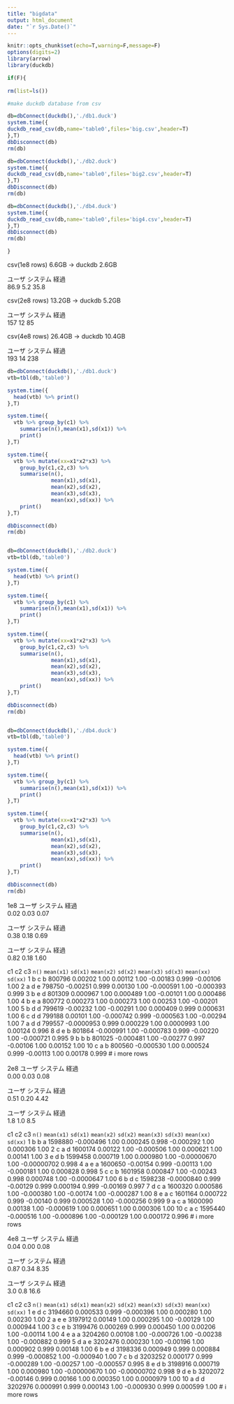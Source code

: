 ---
title: "bigdata"
output: html_document
date: "`r Sys.Date()`"
---

```{r setup, include=F}
knitr::opts_chunk$set(echo=T,warning=F,message=F)
options(digits=2)
library(arrow)
library(duckdb)
```


```{r}
if(F){
  
rm(list=ls())

#make duckdb database from csv

db=dbConnect(duckdb(),'./db1.duck')
system.time({
duckdb_read_csv(db,name='table0',files='big.csv',header=T)
},T)
dbDisconnect(db)
rm(db)

db=dbConnect(duckdb(),'./db2.duck')
system.time({
duckdb_read_csv(db,name='table0',files='big2.csv',header=T)
},T)
dbDisconnect(db)
rm(db)

db=dbConnect(duckdb(),'./db4.duck')
system.time({
duckdb_read_csv(db,name='table0',files='big4.csv',header=T)
},T)
dbDisconnect(db)
rm(db)

}
```

csv(1e8 rows) 6.6GB -> duckdb 2.6GB

   ユーザ   システム       経過  
      86.9        5.2       35.8 

csv(2e8 rows) 13.2GB -> duckdb 5.2GB

   ユーザ   システム       経過  
       157         12         85 

csv(4e8 rows) 26.4GB -> duckdb 10.4GB

   ユーザ   システム       経過  
       193         14        238 

```{r}
db=dbConnect(duckdb(),'./db1.duck')
vtb=tbl(db,'table0')

system.time({
  head(vtb) %>% print()
},T)

system.time({
  vtb %>% group_by(c1) %>%
    summarise(n(),mean(x1),sd(x1)) %>%
    print()
},T)

system.time({
  vtb %>% mutate(xx=x1*x2*x3) %>% 
    group_by(c1,c2,c3) %>%
    summarise(n(),
              mean(x1),sd(x1),
              mean(x2),sd(x2),
              mean(x3),sd(x3),
              mean(xx),sd(xx)) %>% 
    print()
},T)

dbDisconnect(db)
rm(db)


db=dbConnect(duckdb(),'./db2.duck')
vtb=tbl(db,'table0')

system.time({
  head(vtb) %>% print()
},T)

system.time({
  vtb %>% group_by(c1) %>%
    summarise(n(),mean(x1),sd(x1)) %>%
    print()
},T)

system.time({
  vtb %>% mutate(xx=x1*x2*x3) %>% 
    group_by(c1,c2,c3) %>%
    summarise(n(),
              mean(x1),sd(x1),
              mean(x2),sd(x2),
              mean(x3),sd(x3),
              mean(xx),sd(xx)) %>% 
    print()
},T)

dbDisconnect(db)
rm(db)


db=dbConnect(duckdb(),'./db4.duck')
vtb=tbl(db,'table0')

system.time({
  head(vtb) %>% print()
},T)

system.time({
  vtb %>% group_by(c1) %>%
    summarise(n(),mean(x1),sd(x1)) %>%
    print()
},T)

system.time({
  vtb %>% mutate(xx=x1*x2*x3) %>% 
    group_by(c1,c2,c3) %>%
    summarise(n(),
              mean(x1),sd(x1),
              mean(x2),sd(x2),
              mean(x3),sd(x3),
              mean(xx),sd(xx)) %>% 
    print()
},T)

dbDisconnect(db)
rm(db)

```

1e8
   ユーザ   システム       経過  
      0.02       0.03       0.07 

   ユーザ   システム       経過  
      0.38       0.18       0.69 

   ユーザ   システム       経過  
      0.82       0.18       1.60 

   c1    c2    c3     `n()` `mean(x1)` `sd(x1)` `mean(x2)` `sd(x2)` `mean(x3)` `sd(x3)` `mean(xx)` `sd(xx)`
   <chr> <chr> <chr>  <dbl>      <dbl>    <dbl>      <dbl>    <dbl>      <dbl>    <dbl>      <dbl>    <dbl>
 1 b     c     b     800796  0.00202      1.00    0.00112     1.00  -0.00183      0.999  -0.00106     1.00 
 2 a     d     e     798750 -0.00251      0.999   0.00130     1.00  -0.000591     1.00   -0.000393    0.999
 3 b     e     d     801309  0.000967     1.00    0.000489    1.00  -0.00101      1.00    0.000486    1.00 
 4 b     e     a     800772  0.000273     1.00    0.000273    1.00   0.00253      1.00   -0.00201     1.00 
 5 b     d     d     799619 -0.00232      1.00   -0.00291     1.00   0.000409     0.999   0.000631    1.00 
 6 c     d     d     799188  0.00101      1.00   -0.000742    0.999 -0.000563     1.00   -0.00294     1.00 
 7 a     d     d     799557 -0.0000953    0.999   0.000229    1.00   0.0000993    1.00    0.00124     0.996
 8 d     e     b     801864 -0.000991     1.00   -0.000783    0.999 -0.00220      1.00   -0.000721    0.995
 9 b     b     b     801025 -0.000481     1.00   -0.00277     0.997 -0.00106      1.00    0.00152     1.00 
10 c     a     b     800560 -0.000530     1.00    0.000524    0.999 -0.00113      1.00    0.00178     0.999
# ℹ more rows


2e8
   ユーザ   システム       経過  
      0.00       0.03       0.08 

   ユーザ   システム       経過  
      0.51       0.20       4.42 

   ユーザ   システム       経過  
       1.8        1.0        8.5 

   c1    c2    c3      `n()` `mean(x1)` `sd(x1)` `mean(x2)` `sd(x2)`  `mean(x3)` `sd(x3)`  `mean(xx)` `sd(xx)`
   <chr> <chr> <chr>   <dbl>      <dbl>    <dbl>      <dbl>    <dbl>       <dbl>    <dbl>       <dbl>    <dbl>
 1 b     b     a     1598880 -0.000496     1.00    0.000245    0.998 -0.000292      1.00   0.000306      1.00 
 2 c     a     d     1600174  0.00122      1.00   -0.000506    1.00   0.000621      1.00   0.00141       1.00 
 3 e     d     b     1599458  0.000719     1.00    0.000980    1.00  -0.00000670    1.00  -0.00000702    0.998
 4 a     e     a     1600650 -0.00154      0.999  -0.00113     1.00  -0.000181      1.00   0.000828      0.998
 5 c     c     b     1601958  0.000847     1.00   -0.00243     0.998  0.000748      1.00  -0.0000647     1.00 
 6 b     d     c     1598238 -0.0000840    0.999  -0.00129     0.999  0.000194      0.999 -0.00169       0.997
 7 d     c     a     1600320  0.000586     1.00   -0.000380    1.00  -0.00174       1.00  -0.000287      1.00 
 8 e     a     c     1601164  0.000722     0.999  -0.00140     0.999  0.000528      1.00  -0.000256      0.999
 9 a     c     a     1600090  0.00138      1.00   -0.000619    1.00   0.000651      1.00   0.000306      1.00 
10 c     a     c     1595440 -0.000516     1.00   -0.000896    1.00  -0.000129      1.00   0.000172      0.996
# ℹ more rows


4e8
   ユーザ   システム       経過  
      0.04       0.00       0.08 

   ユーザ   システム       経過  
      0.87       0.34       8.35 

   ユーザ   システム       経過  
       3.0        0.8       16.6 

   c1    c2    c3      `n()` `mean(x1)` `sd(x1)` `mean(x2)` `sd(x2)`  `mean(x3)` `sd(x3)`  `mean(xx)` `sd(xx)`
   <chr> <chr> <chr>   <dbl>      <dbl>    <dbl>      <dbl>    <dbl>       <dbl>    <dbl>       <dbl>    <dbl>
 1 e     d     c     3194660   0.000533    0.999  -0.000396    1.00   0.000280      1.00   0.00230       1.00 
 2 a     e     e     3197912   0.00149     1.00    0.000295    1.00  -0.00129       1.00   0.000944      1.00 
 3 c     e     b     3199476   0.000269    0.999   0.000450    1.00   0.00206       1.00  -0.00114       1.00 
 4 e     a     a     3204260   0.00108     1.00   -0.000726    1.00  -0.00238       1.00  -0.000882      0.999
 5 d     a     e     3202476   0.000230    1.00   -0.00196     1.00   0.000902      0.999  0.00148       1.00 
 6 b     e     d     3198336   0.000949    0.999   0.000884    0.999 -0.000852      1.00  -0.000940      1.00 
 7 c     b     d     3203252   0.000177    0.999  -0.000289    1.00  -0.00257       1.00  -0.000557      0.995
 8 e     d     b     3198916   0.000719    1.00    0.000980    1.00  -0.00000670    1.00  -0.00000702    0.998
 9 d     e     b     3202072  -0.00146     0.999   0.00166     1.00   0.000350      1.00   0.0000979     1.00 
10 a     d     d     3202976   0.000991    0.999   0.000143    1.00  -0.000930      0.999  0.000599      1.00 
# ℹ more rows